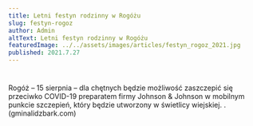 ```yaml
---
title: Letni festyn rodzinny w Rogóżu
slug: festyn-rogoz
author: Admin
altText: Letni festyn rodzinny w Rogóżu
featuredImage: ../../assets/images/articles/festyn_rogoz_2021.jpg
published: 2021.7.27
---
```


#

Rogóż – 15 sierpnia – dla chętnych będzie możliwość zaszczepić się przeciwko COVID-19 preparatem firmy Johnson & Johnson w mobilnym punkcie szczepień, który będzie utworzony w świetlicy wiejskiej. . (gminalidzbark.com)


##

